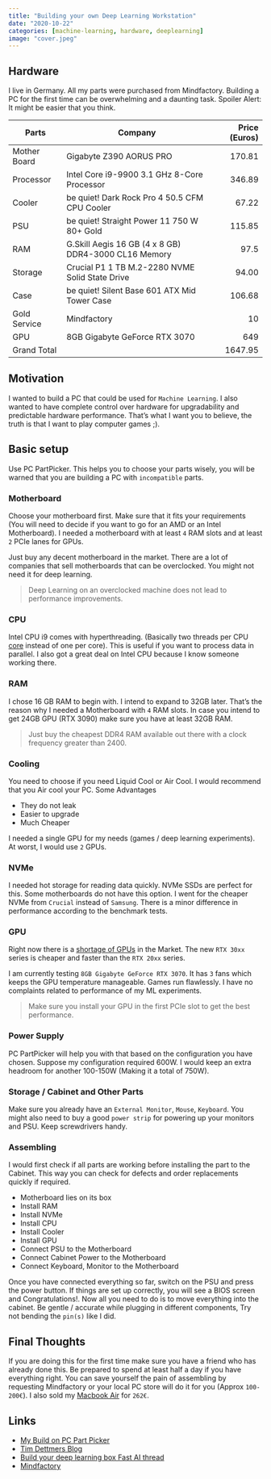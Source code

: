 ```yaml
---
title: "Building your own Deep Learning Workstation"
date: "2020-10-22"
categories: [machine-learning, hardware, deeplearning]
image: "cover.jpeg"
---
```


## Hardware
I live in Germany. All my parts were purchased from Mindfactory. Building a PC for the first time can be overwhelming and a daunting task. Spoiler Alert: It might be easier that you think.

| Parts | Company | Price (Euros)
--- | --- | ---:
Mother Board | Gigabyte Z390 AORUS PRO | 170.81
Processor | Intel Core i9-9900 3.1 GHz 8-Core Processor | 346.89
Cooler | be quiet! Dark Rock Pro 4 50.5 CFM CPU Cooler | 67.22
PSU | be quiet! Straight Power 11 750 W 80+ Gold | 115.85
RAM | G.Skill Aegis 16 GB (4 x 8 GB) DDR4-3000 CL16 Memory | 97.5
Storage | 	Crucial P1 1 TB M.2-2280 NVME Solid State Drive | 94.00
Case | 	be quiet! Silent Base 601 ATX Mid Tower Case | 106.68
Gold Service | Mindfactory | 10
GPU | 8GB Gigabyte GeForce RTX 3070  | 649
Grand Total| | 1647.95

## Motivation
I wanted to build a PC that could be used for `Machine Learning`. I also wanted to have complete control over hardware for upgradability and predictable hardware performance. That's what I want you to believe, the truth is that I want to play computer games ;).

## Basic setup
Use PC PartPicker. This helps you to choose your parts wisely, you will be warned that you are building a PC with `incompatible` parts.

### Motherboard
Choose your motherboard first. Make sure that it fits your requirements (You will need to decide if you want to go for an AMD or an Intel Motherboard). I needed a motherboard with at least `4` RAM slots and at least `2` PCIe lanes for GPUs. 

Just buy any decent motherboard in the market. There are a lot of companies that sell motherboards that can be overclocked. You might not need it for deep learning.

> Deep Learning on an overclocked machine does not lead to performance improvements.

### CPU
Intel CPU i9 comes with hyperthreading. (Basically two threads per CPU [core](https://www.intel.com/content/www/us/en/products/processors/core/i9-processors/i9-9900.html) instead of one per core). This is useful if you want to process data in parallel. I also got a great deal on Intel CPU because I know someone working there.

### RAM
I chose 16 GB RAM to begin with. I intend to expand to 32GB later. That's the reason why I needed a Motherboard with `4` RAM slots. In case you intend to get 24GB GPU (RTX 3090) make sure you have at least 32GB RAM.

> Just buy the cheapest DDR4 RAM available out there with a clock frequency greater than 2400.

### Cooling
You need to choose if you need Liquid Cool or Air Cool. I would recommend that you Air cool your PC. Some Advantages

- They do not leak
- Easier to upgrade
- Much Cheaper

I needed a single GPU for my needs (games / deep learning experiments). At worst, I would use `2` GPUs.

### NVMe
I needed hot storage for reading data quickly. NVMe SSDs are perfect for this. Some motherboards do not have this option. I went for the cheaper NVMe from `Crucial` instead of `Samsung`. There is a minor difference in performance according to the benchmark tests.

### GPU
Right now there is a [shortage of GPUs](https://hothardware.com/news/nvidia-posts-expanded-qa-following-geforce-rtx-3080-launch-fiasco) in the Market. The new `RTX 30xx` series is cheaper and faster than the `RTX 20xx` series. 

I am currently testing `8GB Gigabyte GeForce RTX 3070`. It has `3` fans which keeps the GPU temperature manageable. Games run flawlessly. I have no complaints related to performance of my ML experiments. 

> Make sure you install your GPU in the first PCIe slot to get the best performance.

### Power Supply
PC PartPicker will help you with that based on the configuration you have chosen. Suppose my configuration required 600W. I would keep an extra headroom for another 100-150W (Making it a total of 750W).

### Storage / Cabinet and Other Parts
Make sure you already have an `External Monitor`, `Mouse`, `Keyboard`. You might also need to buy a good `power strip` for powering up your monitors and PSU. Keep screwdrivers handy.

### Assembling
I would first check if all parts are working before installing the part to the Cabinet. This way you can check for defects and order replacements quickly if required.

- Motherboard lies on its box
- Install RAM
- Install NVMe
- Install CPU
- Install Cooler
- Install GPU
- Connect PSU to the Motherboard
- Connect Cabinet Power to the Motherboard
- Connect Keyboard, Monitor to the Motherboard

Once you have connected everything so far, switch on the PSU and press the power button. If things are set up correctly, you will see a BIOS screen and Congratulations!. Now all you need to do is to move everything into the cabinet. Be gentle / accurate while plugging in different components, Try not bending the `pin(s)` like I did.

## Final Thoughts
If you are doing this for the first time make sure you have a friend who has already done this. Be prepared to spend at least half a day if you have everything right. You can save yourself the pain of assembling by requesting Mindfactory or your local PC store will do it for you (Approx `100-200€`). I also sold my [Macbook Air](mresell.de) for `262€`.

## Links
- [My Build on PC Part Picker](https://pcpartpicker.com/list/3WFqsX)
- [Tim Dettmers Blog](https://timdettmers.com/2020/09/07/which-gpu-for-deep-learning/)
- [Build your deep learning box Fast AI thread](https://forums.fast.ai/t/build-your-deep-learning-box-wiki-thread/13536/155)
- [Mindfactory](https://www.mindfactory.de/)